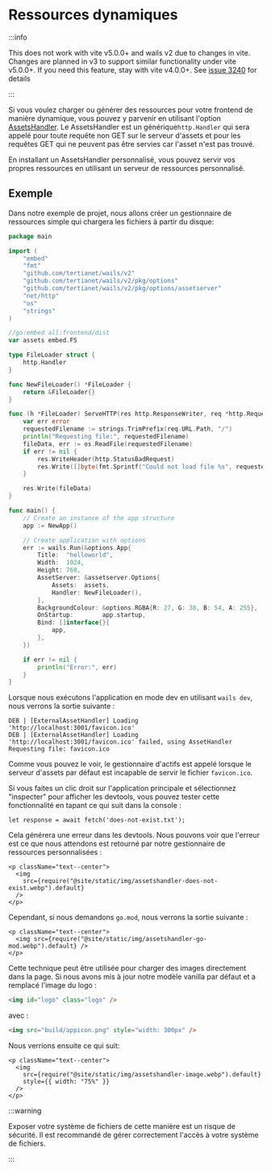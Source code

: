 # Ressources dynamiques

:::info

This does not work with vite v5.0.0+ and wails v2 due to changes in vite. Changes are planned in v3 to support similar functionality under vite v5.0.0+. If you need this feature, stay with vite v4.0.0+. See [issue 3240](https://github.com/wailsapp/wails/issues/3240) for details

:::

Si vous voulez charger ou générer des ressources pour votre frontend de manière dynamique, vous pouvez y parvenir en utilisant l'option [AssetsHandler](../reference/options#assetshandler). Le AssetsHandler est un générique`http.Handler` qui sera appelé pour toute requête non GET sur le serveur d'assets et pour les requêtes GET qui ne peuvent pas être servies car l'asset n'est pas trouvé.

En installant un AssetsHandler personnalisé, vous pouvez servir vos propres ressources en utilisant un serveur de ressources personnalisé.

## Exemple

Dans notre exemple de projet, nous allons créer un gestionnaire de ressources simple qui chargera les fichiers à partir du disque:

```go title=main.go {17-36,49}
package main

import (
    "embed"
    "fmt"
    "github.com/tertianet/wails/v2"
    "github.com/tertianet/wails/v2/pkg/options"
    "github.com/tertianet/wails/v2/pkg/options/assetserver"
    "net/http"
    "os"
    "strings"
)

//go:embed all:frontend/dist
var assets embed.FS

type FileLoader struct {
    http.Handler
}

func NewFileLoader() *FileLoader {
    return &FileLoader{}
}

func (h *FileLoader) ServeHTTP(res http.ResponseWriter, req *http.Request) {
    var err error
    requestedFilename := strings.TrimPrefix(req.URL.Path, "/")
    println("Requesting file:", requestedFilename)
    fileData, err := os.ReadFile(requestedFilename)
    if err != nil {
        res.WriteHeader(http.StatusBadRequest)
        res.Write([]byte(fmt.Sprintf("Could not load file %s", requestedFilename)))
    }

    res.Write(fileData)
}

func main() {
    // Create an instance of the app structure
    app := NewApp()

    // Create application with options
    err := wails.Run(&options.App{
        Title:  "helloworld",
        Width:  1024,
        Height: 768,
        AssetServer: &assetserver.Options{
            Assets:  assets,
            Handler: NewFileLoader(),
        },
        BackgroundColour: &options.RGBA{R: 27, G: 38, B: 54, A: 255},
        OnStartup:        app.startup,
        Bind: []interface{}{
            app,
        },
    })

    if err != nil {
        println("Error:", err)
    }
}
```

Lorsque nous exécutons l'application en mode dev en utilisant `wails dev`, nous verrons la sortie suivante :

```
DEB | [ExternalAssetHandler] Loading 'http://localhost:3001/favicon.ico'
DEB | [ExternalAssetHandler] Loading 'http://localhost:3001/favicon.ico' failed, using AssetHandler
Requesting file: favicon.ico
```

Comme vous pouvez le voir, le gestionnaire d'actifs est appelé lorsque le serveur d'assets par défaut est incapable de servir le fichier `favicon.ico`.

Si vous faites un clic droit sur l'application principale et sélectionnez "inspecter" pour afficher les devtools, vous pouvez tester cette fonctionnalité en tapant ce qui suit dans la console :

```
let response = await fetch('does-not-exist.txt');
```

Cela générera une erreur dans les devtools. Nous pouvons voir que l'erreur est ce que nous attendons est retourné par notre gestionnaire de ressources personnalisées :

```mdx-code-block
<p className="text--center">
  <img
    src={require("@site/static/img/assetshandler-does-not-exist.webp").default}
  />
</p>
```

Cependant, si nous demandons `go.mod`, nous verrons la sortie suivante :

```mdx-code-block
<p className="text--center">
  <img src={require("@site/static/img/assetshandler-go-mod.webp").default} />
</p>
```

Cette technique peut être utilisée pour charger des images directement dans la page. Si nous avons mis à jour notre modèle vanilla par défaut et a remplacé l'image du logo :

```html
<img id="logo" class="logo" />
```

avec :

```html
<img src="build/appicon.png" style="width: 300px" />
```

Nous verrions ensuite ce qui suit:

```mdx-code-block
<p className="text--center">
  <img
    src={require("@site/static/img/assetshandler-image.webp").default}
    style={{ width: "75%" }}
  />
</p>
```

:::warning

Exposer votre système de fichiers de cette manière est un risque de sécurité. Il est recommandé de gérer correctement l'accès à votre système de fichiers.

:::
